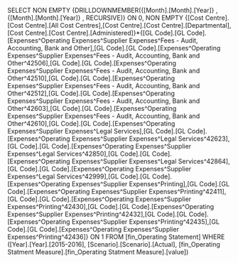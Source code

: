 SELECT NON EMPTY {DRILLDOWNMEMBER({[Month].[Month].[Year]} , {[Month].[Month].[Year]} , RECURSIVE)} ON 0, NON EMPTY {[Cost Centre].[Cost Centre].[All Cost Centres],[Cost Centre].[Cost Centre].[Departmental],[Cost Centre].[Cost Centre].[Administered]}*{[GL Code].[GL Code].[Expenses^Operating Expenses^Supplier Expenses^Fees - Audit, Accounting, Bank and Other],[GL Code].[GL Code].[Expenses^Operating Expenses^Supplier Expenses^Fees - Audit, Accounting, Bank and Other^42506],[GL Code].[GL Code].[Expenses^Operating Expenses^Supplier Expenses^Fees - Audit, Accounting, Bank and Other^42510],[GL Code].[GL Code].[Expenses^Operating Expenses^Supplier Expenses^Fees - Audit, Accounting, Bank and Other^42512],[GL Code].[GL Code].[Expenses^Operating Expenses^Supplier Expenses^Fees - Audit, Accounting, Bank and Other^42603],[GL Code].[GL Code].[Expenses^Operating Expenses^Supplier Expenses^Fees - Audit, Accounting, Bank and Other^42610],[GL Code].[GL Code].[Expenses^Operating Expenses^Supplier Expenses^Legal Services],[GL Code].[GL Code].[Expenses^Operating Expenses^Supplier Expenses^Legal Services^42623],[GL Code].[GL Code].[Expenses^Operating Expenses^Supplier Expenses^Legal Services^42850],[GL Code].[GL Code].[Expenses^Operating Expenses^Supplier Expenses^Legal Services^42864],[GL Code].[GL Code].[Expenses^Operating Expenses^Supplier Expenses^Legal Services^42999],[GL Code].[GL Code].[Expenses^Operating Expenses^Supplier Expenses^Printing],[GL Code].[GL Code].[Expenses^Operating Expenses^Supplier Expenses^Printing^42411],[GL Code].[GL Code].[Expenses^Operating Expenses^Supplier Expenses^Printing^42430],[GL Code].[GL Code].[Expenses^Operating Expenses^Supplier Expenses^Printing^42432],[GL Code].[GL Code].[Expenses^Operating Expenses^Supplier Expenses^Printing^42435],[GL Code].[GL Code].[Expenses^Operating Expenses^Supplier Expenses^Printing^42436]} ON 1 FROM [fin_Operating Statement] WHERE ([Year].[Year].[2015-2016], [Scenario].[Scenario].[Actual], [fin_Operating Statment Measure].[fin_Operating Statment Measure].[value])